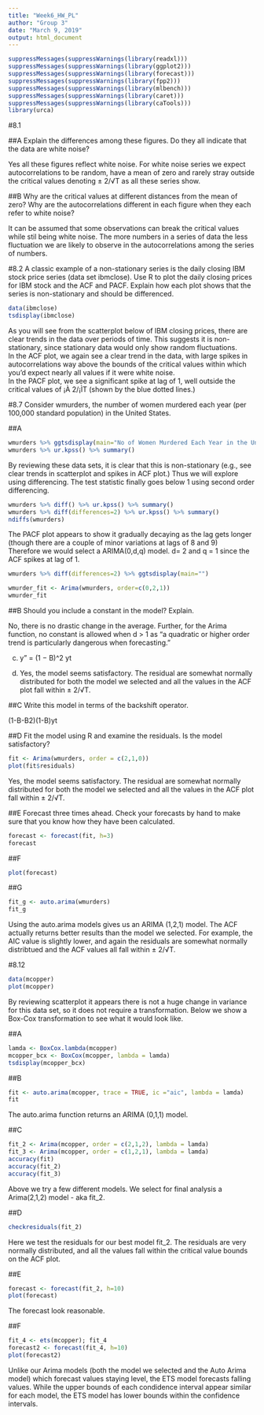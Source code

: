 ---
title: "Week6_HW_PL"
author: "Group 3"
date: "March 9, 2019"
output: html_document
---
```{r}
suppressMessages(suppressWarnings(library(readxl)))
suppressMessages(suppressWarnings(library(ggplot2)))
suppressMessages(suppressWarnings(library(forecast)))
suppressMessages(suppressWarnings(library(fpp2)))
suppressMessages(suppressWarnings(library(mlbench)))
suppressMessages(suppressWarnings(library(caret)))
suppressMessages(suppressWarnings(library(caTools)))
library(urca)
```

#8.1

##A
Explain the differences among these figures. Do they all indicate that the data are white noise?

Yes all these figures reflect white noise. For white noise series we expect autocorrelations to be random, have a mean of zero and rarely stray outside the critical values denoting ± 2/√T as all these series show.  

##B
Why are the critical values at different distances from the mean of zero? Why are the autocorrelations different in each figure when they each refer to white noise?

It can be assumed that some observations can break the critical values while stil being white noise. The more numbers in a series of data the less fluctuation we are likely to observe in the autocorrelations among the series of numbers.

#8.2
A classic example of a non-stationary series is the daily closing IBM stock price series (data set ibmclose). Use R to plot the daily closing prices for IBM stock and the ACF and PACF. Explain how each plot shows that the series is non-stationary and should be differenced.
```{r}
data(ibmclose)
tsdisplay(ibmclose)
```
As you will see from the scatterplot below of IBM closing prices, there are clear trends in the data over periods of time. This suggests it is non-stationary, since stationary data would only show random fluctuations.  
In the ACF plot, we again see a clear trend in the data, with large spikes in autocorrelations way above the bounds of the critical values within which you'd expect nearly all values if it were white noise.  
In the PACF plot, we see a significant spike at lag of 1, well outside the critical values of ¡À 2/¡ÌT (shown by the blue dotted lines.)

#8.7
Consider wmurders, the number of women murdered each year (per 100,000 standard population) in the United States.


##A
```{r}
wmurders %>% ggtsdisplay(main="No of Women Murdered Each Year in the United States")
wmurders %>% ur.kpss() %>% summary()
```

By reviewing these data sets, it is clear that this is non-stationary (e.g., see clear trends in scatterplot and spikes in ACF plot.) Thus we will explore using differencing. The test statistic finally goes below 1 using second order differencing.  

```{r}
wmurders %>% diff() %>% ur.kpss() %>% summary()
wmurders %>% diff(differences=2) %>% ur.kpss() %>% summary()
ndiffs(wmurders)
```

The PACF plot appears to show it gradually decaying as the lag gets longer (though there are a couple of minor variations at lags of 8 and 9)  
Therefore we would select a ARIMA(0,d,q) model. d= 2 and q = 1 since the ACF spikes at lag of 1.  

```{r}
wmurders %>% diff(differences=2) %>% ggtsdisplay(main="")
```

```{r}
wmurder_fit <- Arima(wmurders, order=c(0,2,1))
wmurder_fit
```
##B
Should you include a constant in the model? Explain.

No, there is no drastic change in the average. Further, for the Arima function, no constant is allowed when d > 1 as "a quadratic or higher order trend is particularly dangerous when forecasting."

c. y" = (1 − B)^2 yt  

d. Yes, the model seems satisfactory. The residual are somewhat normally distributed for both the model we selected and all the values in the ACF plot fall within ± 2/√T.  

##C
Write this model in terms of the backshift operator.

(1-B-B2)(1-B)yt

##D
Fit the model using R and examine the residuals. Is the model satisfactory?
```{r}
fit <- Arima(wmurders, order = c(2,1,0))
plot(fit$residuals)
```
Yes, the model seems satisfactory. The residual are somewhat normally distributed for both the model we selected and all the values in the ACF plot fall within ± 2/√T.  

##E
Forecast three times ahead. Check your forecasts by hand to make sure that you know how they have been calculated.

```{r}
forecast <- forecast(fit, h=3)
forecast
```

##F
```{r}
plot(forecast)
```


##G
```{r}
fit_g <- auto.arima(wmurders)
fit_g
```

Using the auto.arima models gives us an ARIMA (1,2,1) model. The ACF actually returns better results than the model we selected. For example, the AIC value is slightly lower, and again the residuals are somewhat normally distribtued and the ACF values all fall within ± 2/√T.  

#8.12

```{r}
data(mcopper)
plot(mcopper)
```

By reviewing scatterplot it appears there is not a huge change in variance for this data set, so it does not require a transformation. Below we show a Box-Cox transformation to see what it would look like.  

##A
```{r}
lamda <- BoxCox.lambda(mcopper)
mcopper_bcx <- BoxCox(mcopper, lambda = lamda)
tsdisplay(mcopper_bcx)
```

##B
```{r}
fit <- auto.arima(mcopper, trace = TRUE, ic ="aic", lambda = lamda)
fit
```

The auto.arima function returns an ARIMA (0,1,1) model. 

##C
```{r}
fit_2 <- Arima(mcopper, order = c(2,1,2), lambda = lamda)
fit_3 <- Arima(mcopper, order = c(1,2,1), lambda = lamda)
accuracy(fit)
accuracy(fit_2)
accuracy(fit_3)
```

Above we try a few different models.  We select for final analysis a Arima(2,1,2) model - aka fit_2.


##D
```{r}
checkresiduals(fit_2)
```

Here we test the residuals for our best model fit_2. The residuals are very normally distributed, and all the values fall within the critical value bounds on the ACF plot.  

##E
```{r}
forecast <- forecast(fit_2, h=10)
plot(forecast)
```
The forecast look reasonable. 

##F
```{r}
fit_4 <- ets(mcopper); fit_4
forecast2 <- forecast(fit_4, h=10)
plot(forecast2)
```
Unlike our Arima models (both the model we selected and the Auto Arima model) which forecast values staying level, the ETS model forecasts falling values. While the upper bounds of each condidence interval appear similar for each model, the ETS model has lower bounds within the confidence intervals.  
